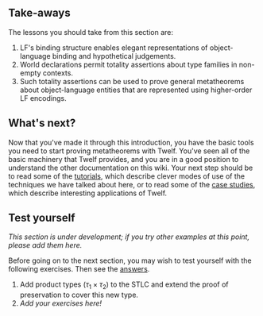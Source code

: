 {{proving metatheorems
  | nonext = 
  | prev = Proving metatheorems in non-empty contexts
  | prevname = Proving metatheorems in non-empty contexts}}

== Take-aways ==

The lessons you should take from this section are:

# LF's binding structure enables elegant representations of object-language binding and hypothetical judgements.
# World declarations permit totality assertions about type families in non-empty contexts.
# Such totality assertions can be used to prove general metatheorems about object-language entities that are represented using higher-order LF encodings.  

== What's next? ==

Now that you've made it through this introduction, you have the basic tools you need to start proving metatheorems with Twelf.  You've seen all of the basic machinery that Twelf provides, and you are in a good position to understand the other documentation on this wiki.  Your next step should be to read some of the [[tutorials]], which describe clever modes of use of the techniques we have talked about here, or to read some of the [[case studies]], which describe interesting applications of Twelf.

== Test yourself ==

''This section is under development; if you try other examples at this point, please add them here.''

Before going on to the next section, you may wish to test yourself with the following exercises.  Then see the [[Proving metatheorems: STLC: Answers to exercises|answers]].

# Add product types (<math>\tau_1 \times \tau_2</math>) to the STLC and extend the proof of preservation to cover this new type.
# ''Add your exercises here!''


{{proving metatheorems
  | nonext = 
  | prev = Proving metatheorems in non-empty contexts
  | prevname = Proving metatheorems in non-empty contexts}}